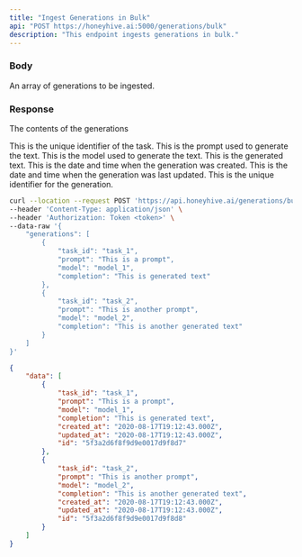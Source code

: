 ```yaml
---
title: "Ingest Generations in Bulk"
api: "POST https://honeyhive.ai:5000/generations/bulk"
description: "This endpoint ingests generations in bulk."
---
```


### Body

<ParamField body="generations" type="array">
  An array of generations to be ingested.
</ParamField>

### Response

<ResponseField name="data" type="object">

The contents of the generations

<Expandable title="Toggle object">

<ResponseField name="task_id" type="string">
  This is the unique identifier of the task.
</ResponseField>

<ResponseField name="prompt" type="string">
  This is the prompt used to generate the text.
</ResponseField>

<ResponseField name="model" type="string">
  This is the model used to generate the text.
</ResponseField>

<ResponseField name="completion" type="string">
  This is the generated text.
</ResponseField>

<ResponseField name="created_at" type="string">
  This is the date and time when the generation was created.
</ResponseField>

<ResponseField name="updated_at" type="string">
  This is the date and time when the generation was last updated.
</ResponseField>

<ResponseField name="id" type="string">
  This is the unique identifier for the generation.
</ResponseField>

</Expandable>

</ResponseField>

<RequestExample>

```bash Example Request
curl --location --request POST 'https://api.honeyhive.ai/generations/bulk' \
--header 'Content-Type: application/json' \
--header 'Authorization: Token <token>' \
--data-raw '{
    "generations": [
        {
            "task_id": "task_1",
            "prompt": "This is a prompt",
            "model": "model_1",
            "completion": "This is generated text"
        },
        {
            "task_id": "task_2",
            "prompt": "This is another prompt",
            "model": "model_2",
            "completion": "This is another generated text"
        }
    ]
}'
```

</RequestExample>

<ResponseExample>

```json Response
{
    "data": [
        {
            "task_id": "task_1",
            "prompt": "This is a prompt",
            "model": "model_1",
            "completion": "This is generated text",
            "created_at": "2020-08-17T19:12:43.000Z",
            "updated_at": "2020-08-17T19:12:43.000Z",
            "id": "5f3a2d6f8f9d9e0017d9f8d7"
        },
        {
            "task_id": "task_2",
            "prompt": "This is another prompt",
            "model": "model_2",
            "completion": "This is another generated text",
            "created_at": "2020-08-17T19:12:43.000Z",
            "updated_at": "2020-08-17T19:12:43.000Z",
            "id": "5f3a2d6f8f9d9e0017d9f8d8"
        }
    ]
}
```

</ResponseExample>